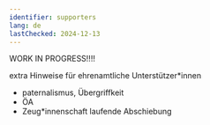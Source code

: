 ```yaml
---
identifier: supporters
lang: de
lastChecked: 2024-12-13
---
```


WORK IN PROGRESS!!!!

extra Hinweise für ehrenamtliche Unterstützer*innen

* paternalismus, Übergriffkeit
* ÖA
* Zeug*innenschaft laufende Abschiebung
